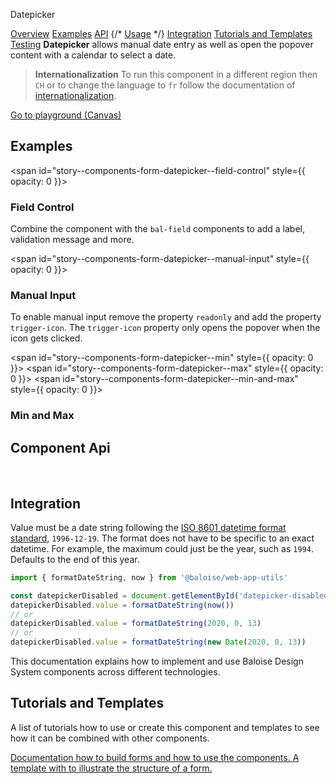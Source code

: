 
<bal-doc-banner id="story--components-form-datepicker--basic" status="rebranded">Datepicker</bal-doc-banner>

<bal-doc-tabs>
  <a href="#story--components-form-datepicker--basic">Overview</a>
  <a href="#examples">Examples</a>
  <a href="#component-api">API</a>
  {/* <a href="#usage">Usage</a> */}
  <a href="#integration">Integration</a>
  <a href="#tutorials-and-templates">Tutorials and Templates</a>
  <a href="#testing">Testing</a>
</bal-doc-tabs>

<bal-doc-lead>
  <b>Datepicker</b> allows manual date entry as well as open the popover content with a calendar to select a date.
</bal-doc-lead>

> **Internationalization** To run this component in a different region then `CH` or to change the language to `fr` follow the documentation of [internationalization](?path=/docs/getting-started-internationalization--page).

<Canvas withSource="open" className="has-visible-overflow">
  <Story id="components-form-datepicker--basic" />
</Canvas>

<bal-doc-app>
  <bal-button-group class="mb-6" position="center">
    <a class="button is-primary" href="?path=/story/components-form-datepicker--basic">
      Go to playground (Canvas)
    </a>
  </bal-button-group>
</bal-doc-app>

## Examples

<span id="story--components-form-datepicker--field-control" style={{ opacity: 0 }}></span>

### Field Control

Combine the component with the `bal-field` components to add a label, validation message and more.

<Canvas>
  <Story id="components-form-datepicker--field-control" />
</Canvas>

<span id="story--components-form-datepicker--manual-input" style={{ opacity: 0 }}></span>

### Manual Input

To enable manual input remove the property `readonly` and add the property `trigger-icon`.
The `trigger-icon` property only opens the popover when the icon gets clicked.

<Canvas className="has-visible-overflow">
  <Story id="components-form-datepicker--manual-input" />
</Canvas>

<span id="story--components-form-datepicker--min" style={{ opacity: 0 }}></span>
<span id="story--components-form-datepicker--max" style={{ opacity: 0 }}></span>
<span id="story--components-form-datepicker--min-and-max" style={{ opacity: 0 }}></span>

### Min and Max

<Canvas className="has-visible-overflow">
  <Story id="components-form-datepicker--min-and-max" />
</Canvas>

## Component Api

<Description markdown={readme} />

<br />

## Integration

Value must be a date string following the [ISO 8601 datetime format standard](https://www.w3.org/TR/NOTE-datetime),
`1996-12-19`. The format does not have to be specific to an exact datetime.
For example, the maximum could just be the year, such as `1994`. Defaults to the end of this year.

```typescript
import { formatDateString, now } from '@baloise/web-app-utils'

const datepickerDisabled = document.getElementById('datepicker-disabled')
datepickerDisabled.value = formatDateString(now())
// or
datepickerDisabled.value = formatDateString(2020, 0, 13)
// or
datepickerDisabled.value = formatDateString(new Date(2020, 0, 13))
```

This documentation explains how to implement and use Baloise Design System components across different technologies.

<bal-doc-link-list>
  <a href="?path=/docs/getting-started-html5-overview--page">
    <bal-doc-link-list-item template="html5"></bal-doc-link-list-item>
  </a>
  <a href="?path=/docs/getting-started-vue-overview--page">
    <bal-doc-link-list-item template="vue"></bal-doc-link-list-item>
  </a>
  <a href="?path=/docs/getting-started-angular-overview--page">
    <bal-doc-link-list-item template="angular"></bal-doc-link-list-item>
  </a>
  <a href="?path=/docs/getting-started-react-overview--page">
    <bal-doc-link-list-item template="react"></bal-doc-link-list-item>
  </a>
</bal-doc-link-list>

## Tutorials and Templates

A list of tutorials how to use or create this component and templates to see how it can
be combined with other components.


<bal-doc-link-list one-column>
  <a href="?path=/story/implementation-form--page">
    <bal-doc-link-list-item image={IconDocument} subject="Form Tutorial">
      Documentation how to build forms and how to use the components.
    </bal-doc-link-list-item>
  </a>
  <a href="?path=/story/design-common-templates--contact-form">
    <bal-doc-link-list-item image={IconAccount} subject="Template Contact Form">
      A template with to illustrate the structure of a form.
    </bal-doc-link-list-item>
  </a>
</bal-doc-link-list>


<Description markdown={testing} />

<bal-doc-github link="/components/form/bal-datepicker/stories/bal-datepicker.docs.mdx"></bal-doc-github>
